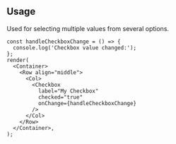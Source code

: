 
## Usage

Used for selecting multiple values from several options.

```tsx live
const handleCheckboxChange = () => {
  console.log('Checkbox value changed:');
};
render(
  <Container>
    <Row align="middle">
      <Col>
        <Checkbox
          label="My Checkbox"
          checked="true"
          onChange={handleCheckboxChange}
        />
      </Col>
    </Row>
  </Container>,
);
```
